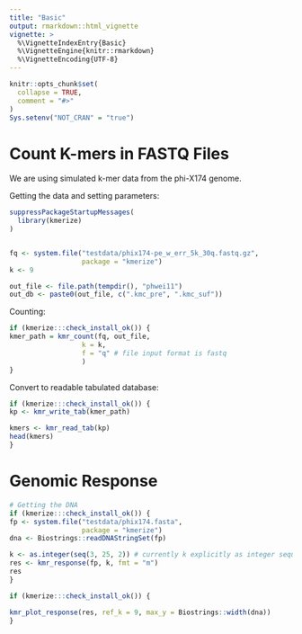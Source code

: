 ```yaml
---
title: "Basic"
output: rmarkdown::html_vignette
vignette: >
  %\VignetteIndexEntry{Basic}
  %\VignetteEngine{knitr::rmarkdown}
  %\VignetteEncoding{UTF-8}
---
```


```r
knitr::opts_chunk$set(
  collapse = TRUE,
  comment = "#>"
)
Sys.setenv("NOT_CRAN" = "true")

```


# Count K-mers in FASTQ Files

We are using simulated k-mer data from the phi-X174 genome.


Getting the data and setting parameters:

```r

suppressPackageStartupMessages(
  library(kmerize)
)


fq <- system.file("testdata/phix174-pe_w_err_5k_30q.fastq.gz", 
                  package = "kmerize")
k <- 9

out_file <- file.path(tempdir(), "phwei11")
out_db <- paste0(out_file, c(".kmc_pre", ".kmc_suf"))

```


Counting:

```r
if (kmerize:::check_install_ok()) {
kmer_path = kmr_count(fq, out_file, 
                  k = k, 
                  f = "q" # file input format is fastq
                  )  
}


```

Convert to readable tabulated database:

```r
if (kmerize:::check_install_ok()) {
kp <- kmr_write_tab(kmer_path)

kmers <- kmr_read_tab(kp)
head(kmers)
}
```

# Genomic Response

```r
# Getting the DNA
if (kmerize:::check_install_ok()) {
fp <- system.file("testdata/phix174.fasta", 
                  package = "kmerize")
dna <- Biostrings::readDNAStringSet(fp)

k <- as.integer(seq(3, 25, 2)) # currently k explicitly as integer sequence
res <- kmr_response(fp, k, fmt = "m")
res
}

```
```r
if (kmerize:::check_install_ok()) {

kmr_plot_response(res, ref_k = 9, max_y = Biostrings::width(dna))
}
```

